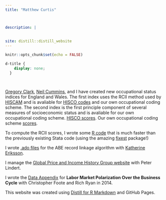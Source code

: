 ```yaml
---
title: "Matthew Curtis"



description: |
 
 
site: distill::distill_website
---
```


```r
knitr::opts_chunk$set(echo = FALSE)
```

```css
d-title {
    display: none;
  }
  
```

```
```

::: {}
[Gregory Clark](http://faculty.econ.ucdavis.edu/faculty/gclark/), [Neil Cummins](http://neilcummins.com/), and I have created new occupational status indices for England and Wales. The first index uses the RCII method used by [HISCAM](http://www.camsis.stir.ac.uk/hiscam/) and is avaliable for [HISCO codes](https://historyofwork.iisg.nl/) and our own occupational coding scheme. The second index is the first principle component of several measures of socioeconomic status and is avaliable for our own occupational coding scheme. [HISCO scores](http://neilcummins.com/hisco-rcii-scores.csv). Our own occupational coding scheme [scores](http://neilcummins.com/AppendixA2.csv).

To compute the RCII scores, I wrote some [R code](./code/rc2.zip) that is much faster than the previously existing Stata code (using the amazing [fixest](https://lrberge.github.io/fixest/) package!)

I wrote [.ado files](https://drive.google.com/file/d/1y12GQm-fjpBJbbMS6dDPGB2s9B7VkrLw/view) for the ABE record linkage algorithm with [Katherine Eriksson](http://kaeriksson.ucdavis.edu/).

I manage the [Global Price and Income History Group website](https://gpih.ucdavis.edu/) with Peter Lindert.

I wrote the [Data Appendix](https://data.nber.org/data-appendix/c13427/appendix.pdf)  for **Labor Market Polarization Over the Business Cycle** with Christopher Foote and Rich Ryan in 2014.

This website was created using [Distill for R Markdown](https://rstudio.github.io/distill/) and GitHub Pages.
::: 
